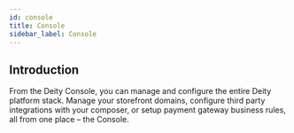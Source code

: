 ```yaml
---
id: console
title: Console
sidebar_label: Console
---
```


## Introduction

From the Deity Console, you can manage and configure the entire Deity platform stack. Manage your storefront domains, configure third party integrations with your composer, or setup payment gateway business rules, all from one place – the Console.
